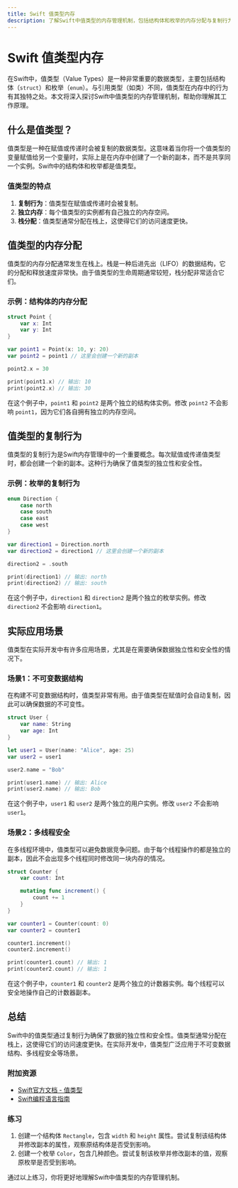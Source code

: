 ```yaml
---
title: Swift 值类型内存
description: 了解Swift中值类型的内存管理机制，包括结构体和枚举的内存分配与复制行为。
---
```


# Swift 值类型内存

在Swift中，值类型（Value Types）是一种非常重要的数据类型，主要包括结构体（`struct`）和枚举（`enum`）。与引用类型（如类）不同，值类型在内存中的行为有其独特之处。本文将深入探讨Swift中值类型的内存管理机制，帮助你理解其工作原理。

## 什么是值类型？

值类型是一种在赋值或传递时会被复制的数据类型。这意味着当你将一个值类型的变量赋值给另一个变量时，实际上是在内存中创建了一个新的副本，而不是共享同一个实例。Swift中的结构体和枚举都是值类型。

### 值类型的特点

1. **复制行为**：值类型在赋值或传递时会被复制。
2. **独立内存**：每个值类型的实例都有自己独立的内存空间。
3. **栈分配**：值类型通常分配在栈上，这使得它们的访问速度更快。

## 值类型的内存分配

值类型的内存分配通常发生在栈上。栈是一种后进先出（LIFO）的数据结构，它的分配和释放速度非常快。由于值类型的生命周期通常较短，栈分配非常适合它们。

### 示例：结构体的内存分配

```swift
struct Point {
    var x: Int
    var y: Int
}

var point1 = Point(x: 10, y: 20)
var point2 = point1 // 这里会创建一个新的副本

point2.x = 30

print(point1.x) // 输出: 10
print(point2.x) // 输出: 30
```

在这个例子中，`point1` 和 `point2` 是两个独立的结构体实例。修改 `point2` 不会影响 `point1`，因为它们各自拥有独立的内存空间。

## 值类型的复制行为

值类型的复制行为是Swift内存管理中的一个重要概念。每次赋值或传递值类型时，都会创建一个新的副本。这种行为确保了值类型的独立性和安全性。

### 示例：枚举的复制行为

```swift
enum Direction {
    case north
    case south
    case east
    case west
}

var direction1 = Direction.north
var direction2 = direction1 // 这里会创建一个新的副本

direction2 = .south

print(direction1) // 输出: north
print(direction2) // 输出: south
```

在这个例子中，`direction1` 和 `direction2` 是两个独立的枚举实例。修改 `direction2` 不会影响 `direction1`。

## 实际应用场景

值类型在实际开发中有许多应用场景，尤其是在需要确保数据独立性和安全性的情况下。

### 场景1：不可变数据结构

在构建不可变数据结构时，值类型非常有用。由于值类型在赋值时会自动复制，因此可以确保数据的不可变性。

```swift
struct User {
    var name: String
    var age: Int
}

let user1 = User(name: "Alice", age: 25)
var user2 = user1

user2.name = "Bob"

print(user1.name) // 输出: Alice
print(user2.name) // 输出: Bob
```

在这个例子中，`user1` 和 `user2` 是两个独立的用户实例。修改 `user2` 不会影响 `user1`。

### 场景2：多线程安全

在多线程环境中，值类型可以避免数据竞争问题。由于每个线程操作的都是独立的副本，因此不会出现多个线程同时修改同一块内存的情况。

```swift
struct Counter {
    var count: Int

    mutating func increment() {
        count += 1
    }
}

var counter1 = Counter(count: 0)
var counter2 = counter1

counter1.increment()
counter2.increment()

print(counter1.count) // 输出: 1
print(counter2.count) // 输出: 1
```

在这个例子中，`counter1` 和 `counter2` 是两个独立的计数器实例。每个线程可以安全地操作自己的计数器副本。

## 总结

Swift中的值类型通过复制行为确保了数据的独立性和安全性。值类型通常分配在栈上，这使得它们的访问速度更快。在实际开发中，值类型广泛应用于不可变数据结构、多线程安全等场景。

### 附加资源

- [Swift官方文档 - 值类型](https://docs.swift.org/swift-book/LanguageGuide/ClassesAndStructures.html)
- [Swift编程语言指南](https://developer.apple.com/swift/resources/)

### 练习

1. 创建一个结构体 `Rectangle`，包含 `width` 和 `height` 属性。尝试复制该结构体并修改副本的属性，观察原结构体是否受到影响。
2. 创建一个枚举 `Color`，包含几种颜色。尝试复制该枚举并修改副本的值，观察原枚举是否受到影响。

通过以上练习，你将更好地理解Swift中值类型的内存管理机制。